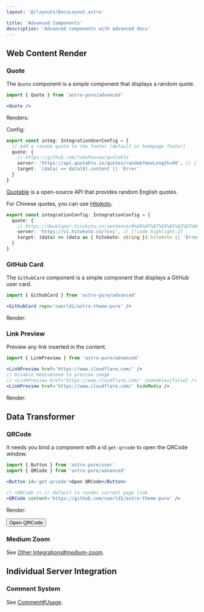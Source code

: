 ```yaml
---
layout: '@/layouts/DocsLayout.astro'

title: 'Advanced Components'
description: 'Advanced components with advanced docs'
---
```


## Web Content Render

### Quote

The `Quote` component is a simple component that displays a random quote.

```jsx
import { Quote } from 'astro-pure/advanced'

<Quote />
```

Renders:


<Quote />

Config:

```ts title="src/site.config.ts"
export const integ: IntegrationUserConfig = {
  // Add a random quote to the footer (default on homepage footer)
  quote: {
    // https://github.com/lukePeavey/quotable
    server: 'https://api.quotable.io/quotes/random?maxLength=60', // [!code highlight:2]
    target: `(data) => data[0].content || 'Error'`
  }
}
```

[Quotable](https://github.com/lukePeavey/quotable) is a open-source API that provides random English quotes.

For Chinese quotes, you can use [Hitokoto](https://developer.hitokoto.cn/sentence/).

```ts title="src/site.config.ts"
export const integrationConfig: IntegrationConfig = {
  quote: {
    // https://developer.hitokoto.cn/sentence/#%E8%AF%B7%E6%B1%82%E5%9C%B0%E5%9D%80
    server: 'https://v1.hitokoto.cn/?c=i', // [!code highlight:2]
    target: (data) => (data as { hitokoto: string }).hitokoto || 'Error'
  }
}
```

### GitHub Card

The `GithubCard` component is a simple component that displays a GitHub user card.

```jsx
import { GithubCard } from 'astro-pure/advanced'

<GithubCard repo='cworld1/astro-theme-pure' />
```

Render:


<GithubCard repo='cworld1/astro-theme-pure' />

### Link Preview

Preview any link inserted in the content.

```jsx
import { LinkPreview } from 'astro-pure/advanced'

<LinkPreview href='https://www.cloudflare.com/' />
// Disable mediumzoom to preview image
// <LinkPreview href='https://www.cloudflare.com/' zoomable={false} />
<LinkPreview href='https://www.cloudflare.com/' hideMedia />
```

Render:


<LinkPreview href='https://www.cloudflare.com/' />
<LinkPreview href='https://www.cloudflare.com/' hideMedia />

## Data Transformer

### QRCode

It needs you bind a component with a id `get-qrcode` to open the QRCode window.

```jsx
import { Button } from 'astro-pure/user'
import { QRCode } from 'astro-pure/advanced'

<Button id='get-qrcode'>Open QRCode</Button>

// <QRCode /> // default to render current page link
<QRCode content='https://github.com/cworld1/astro-theme-pure' />
```

Render:


<Button id='get-qrcode'>Open QRCode</Button>
<QRCode content='https://github.com/cworld1/astro-theme-pure' />

### Medium Zoom

See [Other Integrations#medium-zoom](/docs/integrations/others#medium-zoom).

## Individual Server Integration

### Comment System

See [Comment#Usage](/docs/integrations/comment#usage).
